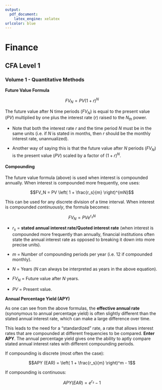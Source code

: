 ```yaml
---
output: 
  pdf_document: 
    latex_engine: xelatex
urlcolor: blue
---
```


# Finance

## CFA Level 1

### Volume 1 - Quantitative Methods

**Future Value Formula**

$$FV_N = PV(1 + r)^N$$

The future value after N time periods ($FV_N$) is equal to the present value ($PV$) multiplied by one plus the interest rate ($r$) raised to the $N_{th}$ power.

* Note that both the interest rate $r$ and the time period $N$ must be in the same units (i.e. if $N$ is stated in months, then $r$ should be the monthly interest rate, unannualized).

* Another way of saying this is that the future value after $N$ periods ($FV_N$) is the present value ($PV$) scaled by a factor of $(1 + r)^N$.

#### Compounding

The future value formula (above) is used when interest is compounded annually. When interest is compounded more frequently, one uses:

$$FV_N = PV \left( 1 + \frac{r_s}{m} \right)^{mN}$$

This can be used for any discrete division of a time interval. When interest is compounded *continuously*, the formula becomes:

$$FV_N = PVe^{r_sN}$$

* $r_s$ = **stated annual interest rate/Quoted interest rate** (when interest is compounded more frequently than annually, financial institutions often state the annual interest rate as opposed to breaking it down into more precise units).

* $m$ = Number of compounding periods per year (i.e. 12 if compounded monthly).

* $N$ = Years ($N$ can always be interpreted as years in the above equation).

* $FV_N$ = Future value after $N$ years.

* $PV$ = Present value.

**Annual Percentage Yield (APY)**

As one can see from the above formulas, the **effective annual rate** (synonymous to annual percentage yield) is often slightly different than the stated annual interest rate, which can make a large difference over time.

This leads to the need for a "standardized" rate, a rate that allows interest rates that are compounded at different frequencies to be compared. **Enter APY**. The annual percentage yield gives one the ability to aptly compare stated annual interest rates with different compounding periods.

If compounding is discrete (most often the case):

$$APY (EAR) = \left( 1 + \frac{r_s}{m} \right)^m - 1$$

If compounding is continuous:

$$APY (EAR) = e^{r_s} - 1$$
